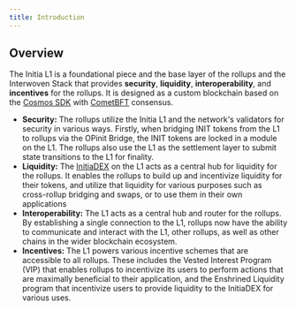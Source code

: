 ```yaml
---
title: Introduction
---
```


## Overview

The Initia L1 is a foundational piece and the base layer of the rollups and the Interwoven Stack that provides **security**, **liquidity**, **interoperability**, and **incentives** for the rollups. It is designed as a custom blockchain based on the [Cosmos SDK](https://docs.cosmos.network) with [CometBFT](https://docs.cometbft.com) consensus.

- **Security:** The rollups utilize the Initia L1 and the network's validators for security in various ways. Firstly, when bridging INIT tokens from the L1 to rollups via the OPinit Bridge, the INIT tokens are locked in a module on the L1. The rollups also use the L1 as the settlement layer to submit state transitions to the L1 for finality.
- **Liquidity:** The [InitiaDEX](/home/core-concepts/initiadex) on the L1 acts as a central hub for liquidity for the rollups. It enables the rollups to build up and incentivize liquidity for their tokens, and utilize that liquidity for various purposes such as cross-rollup bridging and swaps, or to use them in their own applications
- **Interoperability:** The L1 acts as a central hub and router for the rollups. By establishing a single connection to the L1, rollups now have the ability to communicate and interact with the L1, other rollups, as well as other chains in the wider blockchain ecosystem.
- **Incentives:** The L1 powers various incentive schemes that are accessible to all rollups. These includes the Vested Interest Program (VIP) that enables rollups to incentivize its users to perform actions that are maximally beneficial to their application, and the Enshrined Liquidity program that incentivize users to provide liquidity to the InitiaDEX for various uses.
